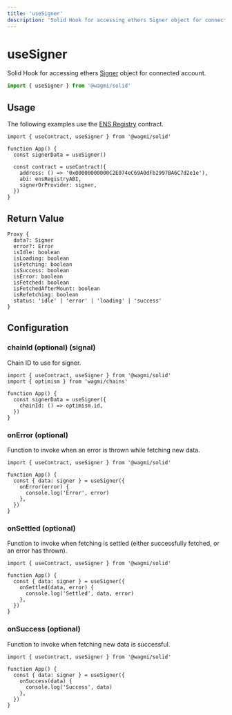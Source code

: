```yaml
---
title: 'useSigner'
description: 'Solid Hook for accessing ethers Signer object for connected account.'
---
```


# useSigner

Solid Hook for accessing ethers [Signer](https://docs.ethers.io/v5/api/signer) object for connected account.

```ts
import { useSigner } from '@wagmi/solid'
```

## Usage

The following examples use the [ENS Registry](https://etherscan.io/address/0x00000000000C2E074eC69A0dFb2997BA6C7d2e1e#code) contract.

```tsx {4, 9}
import { useContract, useSigner } from '@wagmi/solid'

function App() {
  const signerData = useSigner()

  const contract = useContract({
    address: () => '0x00000000000C2E074eC69A0dFb2997BA6C7d2e1e'),
    abi: ensRegistryABI,
    signerOrProvider: signer,
  })
}
```

## Return Value

```tsx
Proxy {
  data?: Signer
  error?: Error
  isIdle: boolean
  isLoading: boolean
  isFetching: boolean
  isSuccess: boolean
  isError: boolean
  isFetched: boolean
  isFetchedAfterMount: boolean
  isRefetching: boolean
  status: 'idle' | 'error' | 'loading' | 'success'
}
```

## Configuration

### chainId (optional) (signal)

Chain ID to use for signer.

```tsx {5-7}
import { useContract, useSigner } from '@wagmi/solid'
import { optimism } from 'wagmi/chains'

function App() {
  const signerData = useSigner({
    chainId: () => optimism.id,
  })
}
```

### onError (optional)

Function to invoke when an error is thrown while fetching new data.

```tsx {5-7}
import { useContract, useSigner } from '@wagmi/solid'

function App() {
  const { data: signer } = useSigner({
    onError(error) {
      console.log('Error', error)
    },
  })
}
```

### onSettled (optional)

Function to invoke when fetching is settled (either successfully fetched, or an error has thrown).

```tsx {5-7}
import { useContract, useSigner } from '@wagmi/solid'

function App() {
  const { data: signer } = useSigner({
    onSettled(data, error) {
      console.log('Settled', data, error)
    },
  })
}
```

### onSuccess (optional)

Function to invoke when fetching new data is successful.

```tsx {5-7}
import { useContract, useSigner } from '@wagmi/solid'

function App() {
  const { data: signer } = useSigner({
    onSuccess(data) {
      console.log('Success', data)
    },
  })
}
```
